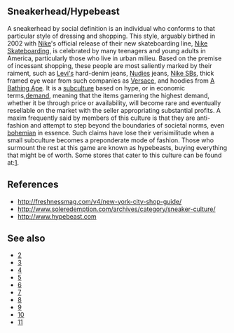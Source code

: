== Sneakerhead/Hypebeast ==

A sneakerhead by social definition is an individual who conforms to that particular style of dressing and shopping. This style, arguably birthed in 2002 with [[Nike, Inc.|Nike]]'s official release of their new skateboarding line, [[Nike Skateboarding]], is celebrated by many teenagers and young adults in America, particularly those who live in urban milieu. Based on the premise of incessant shopping, these people are most saliently marked by their raiment, such as [[Levi's]] hard-denim jeans, [[Nudies]] jeans, [[Nike SB]]s, thick framed eye wear from such companies as [[Versace]], and hoodies from [[A Bathing Ape]]. It is a [[subculture]] based on hype, or in economic terms,[[demand]], meaning that the items garnering the highest demand, whether it be through price or availability, will become rare and eventually resellable on the market with the seller appropriating substantial profits. A maxim frequently said by members of this culture is that they are anti-fashion and attempt to step beyond the boundaries of societal norms, even [[bohemian]] in essence. Such claims have lose their verisimilitude when a small subculture becomes a preponderate mode of fashion. Those who surmount the rest at this game are known as hypebeasts, buying everything that might be of worth. Some stores that cater to this culture can be found at:[http://freshnessmag.com/v4/new-york-city-shop-guide/].

==References==
*http://freshnessmag.com/v4/new-york-city-shop-guide/
*http://www.soleredemption.com/archives/category/sneaker-culture/
*http://www.hypebeast.com

== See also ==
*[http://freshnessmag.com/v4/]
*[http://www.nike.com/nikeskateboarding/v2/main.html]
*[http://www.hypebeast.com/]
*[http://www.flightclubny.com/index.php?fc=ny]
*[http://pickyourshoes.com/]
*[http://23isback.com/]
*[http://www.issforums.com/forums/]
*[http://niketalk.com/]
*[http://www.conceptshop.com.hk/AboutUs.jsp]
*[http://www.sneaker-websites.com/sneaker-blog/hypebeast-fashion-sneaker-website/]
{{Uncategorized|date=April 2007}}